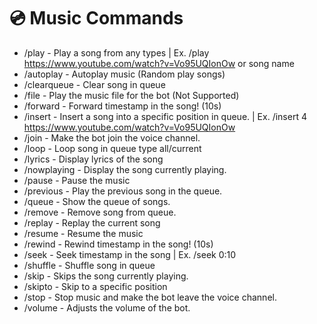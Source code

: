 # 💿 Music Commands

- /play - Play a song from any types | Ex. /play https://www.youtube.com/watch?v=Vo95UQIonOw or song name
- /autoplay - Autoplay music (Random play songs)
- /clearqueue - Clear song in queue
- /file - Play the music file for the bot (Not Supported)
- /forward - Forward timestamp in the song! (10s)
- /insert - Insert a song into a specific position in queue. | Ex. /insert 4 https://www.youtube.com/watch?v=Vo95UQIonOw
- /join - Make the bot join the voice channel.
- /loop - Loop song in queue type all/current
- /lyrics - Display lyrics of the song
- /nowplaying - Display the song currently playing.
- /pause - Pause the music
- /previous - Play the previous song in the queue.
- /queue - Show the queue of songs.
- /remove - Remove song from queue.
- /replay - Replay the current song
- /resume - Resume the music
- /rewind - Rewind timestamp in the song! (10s)
- /seek - Seek timestamp in the song | Ex. /seek 0:10
- /shuffle - Shuffle song in queue
- /skip - Skips the song currently playing.
- /skipto - Skip to a specific position
- /stop - Stop music and make the bot leave the voice channel.
- /volume - Adjusts the volume of the bot.